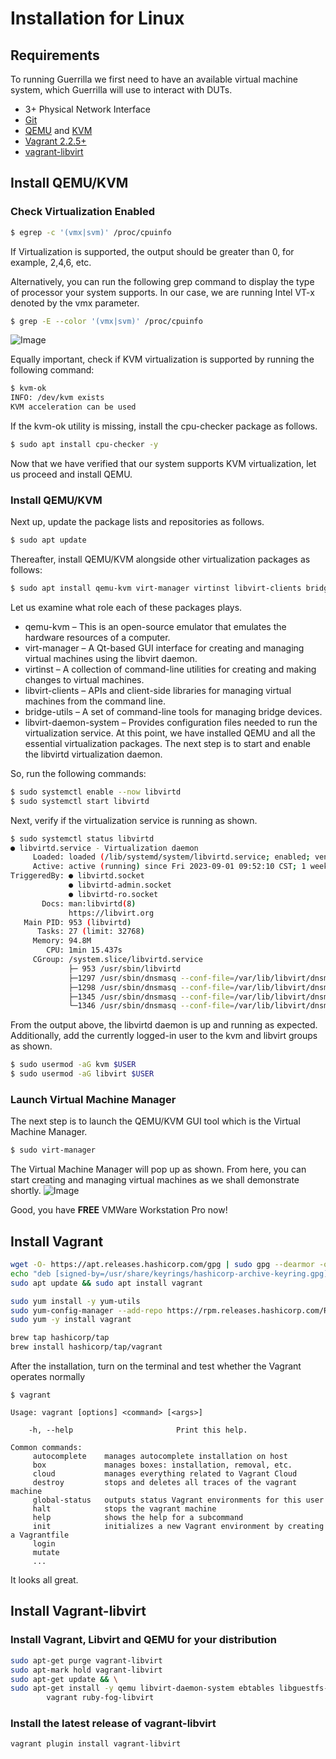 
# Installation for Linux

## Requirements
To running Guerrilla we first need to have an available
virtual machine system, which Guerrilla will use to interact with DUTs.

- 3+ Physical Network Interface 
- [Git](https://git-scm.com/)
- [QEMU](https://www.qemu.org/) and [KVM](https://www.linux-kvm.org/page/Main_Page)
- [Vagrant 2.2.5+](https://developer.hashicorp.com/vagrant/downloads?product_intent=vagrant)
- [vagrant-libvirt](https://vagrant-libvirt.github.io/vagrant-libvirt/)


## Install QEMU/KVM

### Check Virtualization Enabled 

```bash
$ egrep -c '(vmx|svm)' /proc/cpuinfo
```

If Virtualization is supported, the output should be greater than 0, for example, 2,4,6, etc.

Alternatively, you can run the following grep command to display the type of processor your system supports. In our case, we are running Intel VT-x denoted by the vmx parameter.

```bash
$ grep -E --color '(vmx|svm)' /proc/cpuinfo
```
![Image](https://i.imgur.com/yN7A9ux.png)

Equally important, check if KVM virtualization is supported by running the following command:

```bash
$ kvm-ok
INFO: /dev/kvm exists
KVM acceleration can be used
```

If the kvm-ok utility is missing, install the cpu-checker package as follows.
```bash
$ sudo apt install cpu-checker -y
```

Now that we have verified that our system supports KVM virtualization, let us proceed and install QEMU.

### Install QEMU/KVM

Next up, update the package lists and repositories as follows.

```bash
$ sudo apt update
```
Thereafter, install QEMU/KVM alongside other virtualization packages as follows:

```bash
$ sudo apt install qemu-kvm virt-manager virtinst libvirt-clients bridge-utils libvirt-daemon-system -y
```

Let us examine what role each of these packages plays.

- qemu-kvm – This is an open-source emulator that emulates the hardware resources of a computer.
- virt-manager – A Qt-based GUI interface for creating and managing virtual machines using the libvirt daemon.
- virtinst – A collection of command-line utilities for creating and making changes to virtual machines.
- libvirt-clients – APIs and client-side libraries for managing virtual machines from the command line.
- bridge-utils – A set of command-line tools for managing bridge devices.
- libvirt-daemon-system – Provides configuration files needed to run the virtualization service.
At this point, we have installed QEMU and all the essential virtualization packages. The next step is to start and enable the libvirtd virtualization daemon.

So, run the following commands:

```bash
$ sudo systemctl enable --now libvirtd
$ sudo systemctl start libvirtd
```

Next, verify if the virtualization service is running as shown.

```bash
$ sudo systemctl status libvirtd
● libvirtd.service - Virtualization daemon
     Loaded: loaded (/lib/systemd/system/libvirtd.service; enabled; vendor pres>
     Active: active (running) since Fri 2023-09-01 09:52:10 CST; 1 week 0 days >
TriggeredBy: ● libvirtd.socket
             ● libvirtd-admin.socket
             ● libvirtd-ro.socket
       Docs: man:libvirtd(8)
             https://libvirt.org
   Main PID: 953 (libvirtd)
      Tasks: 27 (limit: 32768)
     Memory: 94.8M
        CPU: 1min 15.437s
     CGroup: /system.slice/libvirtd.service
             ├─ 953 /usr/sbin/libvirtd
             ├─1297 /usr/sbin/dnsmasq --conf-file=/var/lib/libvirt/dnsmasq/defa>
             ├─1298 /usr/sbin/dnsmasq --conf-file=/var/lib/libvirt/dnsmasq/defa>
             ├─1345 /usr/sbin/dnsmasq --conf-file=/var/lib/libvirt/dnsmasq/vagr>
             └─1346 /usr/sbin/dnsmasq --conf-file=/var/lib/libvirt/dnsmasq/vagr>
```

From the output above, the libvirtd daemon is up and running as expected. Additionally, add the currently logged-in user to the kvm and libvirt groups as shown.

```bash
$ sudo usermod -aG kvm $USER
$ sudo usermod -aG libvirt $USER
```

### Launch Virtual Machine Manager 

The next step is to launch the QEMU/KVM GUI tool which is the Virtual Machine Manager.

```bash
$ sudo virt-manager
```

The Virtual Machine Manager will pop up as shown. From here, you can start creating and managing virtual machines as we shall demonstrate shortly.
![Image](https://i.imgur.com/r4mWvnS.png)

Good, you have **FREE** VMWare Workstation Pro now!

## Install Vagrant

<Tabs>
<TabItem value="Ubuntu/Debian" label="Ubuntu/Debian">

```bash
wget -O- https://apt.releases.hashicorp.com/gpg | sudo gpg --dearmor -o /usr/share/keyrings/hashicorp-archive-keyring.gpg
echo "deb [signed-by=/usr/share/keyrings/hashicorp-archive-keyring.gpg] https://apt.releases.hashicorp.com $(lsb_release -cs) main" | sudo tee /etc/apt/sources.list.d/hashicorp.list
sudo apt update && sudo apt install vagrant
```

</TabItem>


<TabItem value="CentOS/RHEL" label="CentOS/RHEL">

```bash
sudo yum install -y yum-utils
sudo yum-config-manager --add-repo https://rpm.releases.hashicorp.com/RHEL/hashicorp.repo
sudo yum -y install vagrant
```

</TabItem>
<TabItem value="Homebrew" label="Homebrew">

```bash
brew tap hashicorp/tap
brew install hashicorp/tap/vagrant
```

</TabItem>
</Tabs>

After the installation, turn on the terminal and test whether the Vagrant operates normally

```plain
$ vagrant

Usage: vagrant [options] <command> [<args>]

    -h, --help                       Print this help.

Common commands:
     autocomplete    manages autocomplete installation on host
     box             manages boxes: installation, removal, etc.
     cloud           manages everything related to Vagrant Cloud
     destroy         stops and deletes all traces of the vagrant machine
     global-status   outputs status Vagrant environments for this user
     halt            stops the vagrant machine
     help            shows the help for a subcommand
     init            initializes a new Vagrant environment by creating a Vagrantfile
     login           
     mutate          
     ...
```

It looks all great.

## Install Vagrant-libvirt

### Install Vagrant, Libvirt and QEMU for your distribution

```bash
sudo apt-get purge vagrant-libvirt
sudo apt-mark hold vagrant-libvirt
sudo apt-get update && \
sudo apt-get install -y qemu libvirt-daemon-system ebtables libguestfs-tools \
        vagrant ruby-fog-libvirt
```

### Install the latest release of vagrant-libvirt

```bash
vagrant plugin install vagrant-libvirt
```